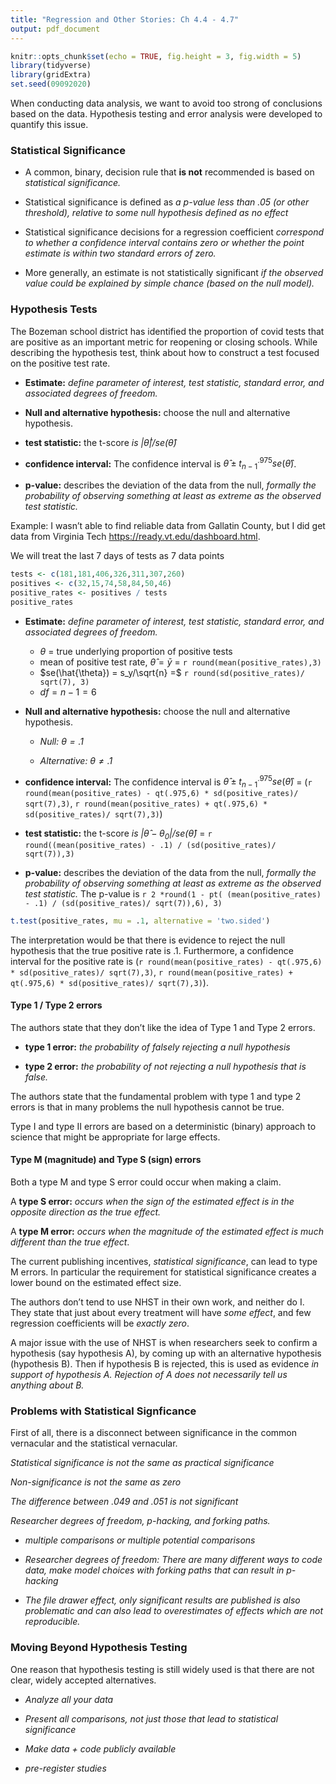 ```yaml
---
title: "Regression and Other Stories: Ch 4.4 - 4.7"
output: pdf_document
---
```


\renewcommand{\vec}[1]{\mathbf{#1}}

```r
knitr::opts_chunk$set(echo = TRUE, fig.height = 3, fig.width = 5)
library(tidyverse) 
library(gridExtra)
set.seed(09092020)
```

When conducting data analysis, we want to avoid too strong of conclusions based on the data. Hypothesis testing and error analysis were developed to quantify this issue.

### Statistical Significance

- A common, binary, decision rule that __is not__ recommended is based on _statistical significance._
 
\vfill

- Statistical significance is defined as *a p-value less than .05 (or other threshold), relative to some null hypothesis defined as no effect*

\vfill

- Statistical significance decisions for a regression coefficient *correspond to whether a confidence interval contains zero or whether the point estimate is within two standard errors of zero.*

\vfill

- More generally, an estimate is not statistically significant *if the observed value could be explained by simple chance (based on the null model).*

\vfill

### Hypothesis Tests

The Bozeman school district has identified the proportion of covid tests that are positive as an important metric for reopening or closing schools. While describing the hypothesis test, think about how to construct a test focused on the positive test rate.

\vfill

- __Estimate:__ *define parameter of interest, test statistic, standard error, and associated degrees of freedom.*



\vfill

- __Null and alternative hypothesis:__  choose the null and alternative hypothesis.

\vfill 

- __test statistic:__ the t-score *is $|\hat{\theta}|/se(\hat{\theta})$*

\vfill

- __confidence interval:__ The confidence interval is $\hat{\theta} \pm t^{.975}_{n-1} se(\hat{\theta})$.

\vfill

- __p-value:__ describes the deviation of the data from the null, *formally the probability of observing something at least as extreme as the observed test statistic.*

\newpage

Example: I wasn't able to find reliable data from Gallatin County, but I did get data from Virginia Tech [https://ready.vt.edu/dashboard.html](https://ready.vt.edu/dashboard.html).

We will treat the last 7 days of tests as 7 data points

```r
tests <- c(181,181,406,326,311,307,260)
positives <- c(32,15,74,58,84,50,46)
positive_rates <- positives / tests
positive_rates
```

\vfill

- __Estimate:__ *define parameter of interest, test statistic, standard error, and associated degrees of freedom.*

  - $\theta$ = true underlying proportion of positive tests
  - mean of positive test rate, $\hat{\theta} = \bar{y}$ = `r round(mean(positive_rates),3)` 
  - $se(\hat{\theta}) = s_y/\sqrt{n} =$ `r round(sd(positive_rates)/ sqrt(7), 3)`
  - $df = n-1 = 6$

\vfill

- __Null and alternative hypothesis:__  choose the null and alternative hypothesis.

    - *Null: $\theta = .1$*
    
    - *Alternative: $\theta \neq .1$*
    

\vfill

- __confidence interval:__ The confidence interval is $\hat{\theta} \pm t^{.975}_{n-1} se(\hat{\theta})$ = (`r round(mean(positive_rates) - qt(.975,6) * sd(positive_rates)/ sqrt(7),3)`, `r round(mean(positive_rates) + qt(.975,6) * sd(positive_rates)/ sqrt(7),3)`)

\vfill
- __test statistic:__ the t-score *is $|\hat{\theta} - \theta_0|/se(\hat{\theta})$* = `r round((mean(positive_rates) - .1) / (sd(positive_rates)/ sqrt(7)),3)`

\vfill

- __p-value:__ describes the deviation of the data from the null, *formally the probability of observing something at least as extreme as the observed test statistic.* The p-value is `r 2 *round(1 - pt( (mean(positive_rates) - .1) / (sd(positive_rates)/ sqrt(7)),6), 3)`

```r
t.test(positive_rates, mu = .1, alternative = 'two.sided')
```

\vfill

The interpretation would be that there is evidence to reject the null hypothesis that the true positive rate is .1. Furthermore, a confidence interval for the positive rate is (`r round(mean(positive_rates) - qt(.975,6) * sd(positive_rates)/ sqrt(7),3)`, `r round(mean(positive_rates) + qt(.975,6) * sd(positive_rates)/ sqrt(7),3)`).

\newpage

#### Type 1 / Type 2 errors

The authors state that they don't like the idea of Type 1 and Type 2 errors.

- __type 1 error:__ *the probability of falsely rejecting a null hypothesis*


\vfill

- __type 2 error:__ *the probability of not rejecting a null hypothesis that is false.*

\vfill

The authors state that the fundamental problem with type 1 and type 2 errors is that in many problems the null hypothesis cannot be true.

\vfill

Type I and type II errors are based on a deterministic (binary) approach to science that might be appropriate for large effects.

\vfill

#### Type M (magnitude) and Type S (sign) errors

Both a type M and type S error could occur when making a claim.

\vfill

A __type S error:__ *occurs when the sign of the estimated effect is in the opposite direction as the true effect.*

\vfill

A __type M error:__ *occurs when the magnitude of the estimated effect is much different than the true effect*.

\vfill

The current publishing incentives, _statistical significance_, can lead to type M errors. In particular the requirement for statistical significance creates a lower bound on the estimated effect size.

\vfill

\newpage

The authors don't tend to use NHST in their own work, and neither do I. They state that just about every treatment will have _some effect_, and few regression coefficients will be _exactly zero_.

\vfill

A major issue with the use of NHST is when researchers seek to confirm a hypothesis (say hypothesis A), by coming up with an alternative hypothesis (hypothesis B). Then if hypothesis B is rejected, this is used as evidence *in support of hypothesis A. Rejection of A does not necessarily tell us anything about B.*

### Problems with Statistical Signficance

First of all, there is a disconnect between significance in the common vernacular and the statistical vernacular.

\vfill

*Statistical significance is not the same as practical significance*

\vfill

*Non-significance is not the same as zero*

\vfill

*The difference between .049 and .051 is not significant*

\vfill

*Researcher degrees of freedom, p-hacking, and forking paths.*

\vfill

- *multiple comparisons or multiple potential comparisons* 

\vfill

- *Researcher degrees of freedom: There are many different ways to code data, make model choices with forking paths that can result in p-hacking*

\vfill

- *The file drawer effect, only significant results are published is also problematic and can also lead to overestimates of effects which are not reproducible.*

\vfill

\newpage

### Moving Beyond Hypothesis Testing

One reason that hypothesis testing is still widely used is that there are not clear, widely accepted alternatives.

\vfill

- *Analyze all your data*

\vfill

- *Present all comparisons, not just those that lead to statistical significance*

\vfill

- *Make data + code publicly available*

\vfill

- *pre-register studies*

